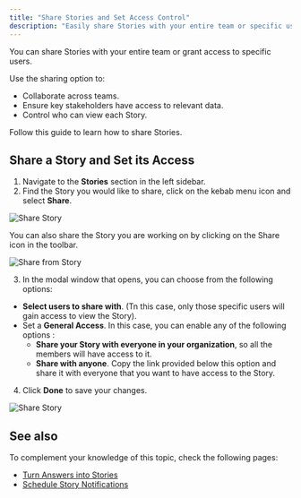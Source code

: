```yaml
---
title: "Share Stories and Set Access Control"
description: "Easily share Stories with your entire team or specific users. Control access levels to ensure the right users can view, interact with, or manage each Story."
---
```


You can share Stories with your entire team or grant access to specific users.

Use the sharing option to:

- Collaborate across teams.
- Ensure key stakeholders have access to relevant data.
- Control who can view each Story.

Follow this guide to learn how to share Stories.

## Share a Story and Set its Access

1. Navigate to the **Stories** section in the left sidebar.
2. Find the Story you would like to share, click on the kebab menu icon and select **Share**.

![Share Story](/images/share-story.png)

<Tip>
  You can also share the Story you are working on by clicking on the Share icon in the toolbar.

  ![Share from Story](/images/share-within.png)
</Tip>

3. In the modal window that opens, you can choose from the following options:

- **Select users to share with**. (Tn this case, only those specific users will gain access to view the Story).
- Set a **General Access**. In this case, you can enable any of the following options :
  - **Share your Story with everyone in your organization**, so all the members will have access to it.
  - **Share with anyone**. Copy the link provided below this option and share it with everyone that you want to have access to the Story.

4. Click **Done** to save your changes.

![Share Story](/images/share-story3-4.png)

## See also

To complement your knowledge of this topic, check the following pages:

- [Turn Answers into Stories](/using-wisdom-ai-everyday/turn-answers-into-stories)
- [Schedule Story Notifications](/using-wisdom-ai-everyday/schedule-story-notifications)